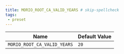 ```yaml
---
title: MORIO_ROOT_CA_VALID_YEARS # skip-spellcheck
tags:
 - preset
---
```





<!-- MORIO_AUTO_GENERATED_CONTENT_STARTS - Manual changes made below will be overwritten skip-spellcheck -->
| Name | Default Value |
|------|---------------|
| `MORIO_ROOT_CA_VALID_YEARS` | `20` |
<!-- MORIO_AUTO_GENERATED_CONTENT_ENDS - Manual changes made above will be overwritten skip-spellcheck -->
